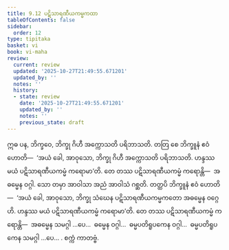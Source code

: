 ```yaml
---
title: 9.12 ပဋိသာရဏီယကမ္မကထာ
tableOfContents: false
sidebar:
  order: 12
type: tipitaka
basket: vi
book: vi-maha
review:
  current: review
  updated: '2025-10-27T21:49:55.671201'
  updated_by: ''
  notes: ''
  history:
  - state: review
    date: '2025-10-27T21:49:55.671201'
    updated_by: ''
    notes: ''
    previous_state: draft
---
```



<ReviewStatus review={frontmatter.review} showDetails={true} />

<HypothesisAnnotation frontmatter={frontmatter} />

<DynamicBreadcrumb />

<Division number="414" book="vi-maha" e="ch" v="3" p="457">

<Paragraph number="1850" book="vi-maha">
ဣဓ ပန, ဘိက္ခဝေ, ဘိက္ခု ဂိဟီ အက္ကောသတိ ပရိဘာသတိ. တတြ စေ ဘိက္ခူနံ ဧဝံ ဟောတိ—  ‘အယံ ခေါ, အာဝုသော, ဘိက္ခု ဂိဟီ အက္ကောသတိ ပရိဘာသတိ. ဟန္ဒဿ မယံ ပဋိသာရဏီယကမ္မံ ကရောမာ’တိ. တေ တဿ ပဋိသာရဏီယကမ္မံ ကရောန္တိ—  အဓမ္မေန ဝဂ္ဂါ. သော တမှာ အာဝါသာ အညံ အာဝါသံ ဂစ္ဆတိ. တတ္ထပိ ဘိက္ခူနံ ဧဝံ ဟောတိ—  ‘အယံ ခေါ, အာဝုသော, ဘိက္ခု သံဃေန ပဋိသာရဏီယကမ္မကတော အဓမ္မေန ဝဂ္ဂေဟိ. ဟန္ဒဿ မယံ ပဋိသာရဏီယကမ္မံ ကရောမာ’တိ. တေ တဿ ပဋိသာရဏီယကမ္မံ ကရောန္တိ—  အဓမ္မေန သမဂ္ဂါ …ပေ…  ဓမ္မေန ဝဂ္ဂါ…  ဓမ္မပတိရူပကေန ဝဂ္ဂါ…  ဓမ္မပတိရူပကေန သမဂ္ဂါ …ပေ… .

</Paragraph>
</Division>

<Paragraph number="1851" type="center" book="vi-maha">
စက္ကံ ကာတဗ္ဗံ.
</Paragraph>